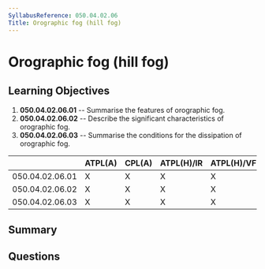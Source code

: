 ```yaml
---
SyllabusReference: 050.04.02.06
Title: Orographic fog (hill fog)
---
```


# Orographic fog (hill fog)

## Learning Objectives

1. **050.04.02.06.01** -- Summarise the features of orographic fog.
2. **050.04.02.06.02** -- Describe the significant characteristics of orographic
   fog.
3. **050.04.02.06.03** -- Summarise the conditions for the dissipation of
   orographic fog.

|                 | ATPL(A) | CPL(A) | ATPL(H)/IR | ATPL(H)/VFR | CPL(H) | IR  | CBIR(A) |
| --------------- | ------- | ------ | ---------- | ----------- | ------ | --- | ------- |
| 050.04.02.06.01 | X       | X      | X          | X           | X      | X   | X       |
| 050.04.02.06.02 | X       | X      | X          | X           | X      | X   | X       |
| 050.04.02.06.03 | X       | X      | X          | X           | X      | X   | X       |

## Summary

## Questions
